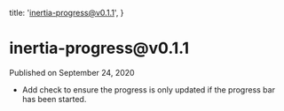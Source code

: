 
  title: 'inertia-progress@v0.1.1',
}

<h1>inertia-progress@v0.1.1</h1>

<div className="-mt-8 mb-12 text-base font-medium text-gray-600">Published on September 24, 2020</div>

- Add check to ensure the progress is only updated if the progress bar has been started.
